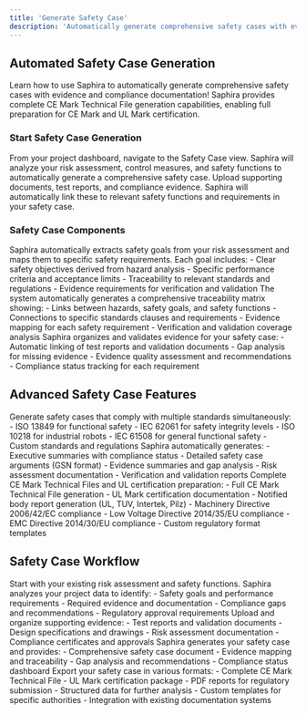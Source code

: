 ```yaml
---
title: 'Generate Safety Case'
description: 'Automatically generate comprehensive safety cases with evidence and compliance documentation for regulatory approval.'
---
```


## Automated Safety Case Generation

Learn how to use Saphira to automatically generate comprehensive safety cases with evidence and compliance documentation! Saphira provides complete CE Mark Technical File generation capabilities, enabling full preparation for CE Mark and UL Mark certification.

### Start Safety Case Generation

<AccordionGroup>
  <Accordion icon="shield-check" title="Initiate Safety Case Generation">
    From your project dashboard, navigate to the Safety Case view. Saphira will analyze your risk assessment, control measures, and safety functions to automatically generate a comprehensive safety case.
  </Accordion>
  <Accordion icon="file-text" title="Evidence Integration">
    Upload supporting documents, test reports, and compliance evidence. Saphira will automatically link these to relevant safety functions and requirements in your safety case.
  </Accordion>
</AccordionGroup>

### Safety Case Components

<AccordionGroup>

<Accordion icon="shield-check" title="Safety Goals and Requirements">
  Saphira automatically extracts safety goals from your risk assessment and maps them to specific safety requirements. Each goal includes:
  - Clear safety objectives derived from hazard analysis
  - Specific performance criteria and acceptance limits
  - Traceability to relevant standards and regulations
  - Evidence requirements for verification and validation
</Accordion>
<Accordion icon="link" title="Traceability Matrix">
  The system automatically generates a comprehensive traceability matrix showing:
  - Links between hazards, safety goals, and safety functions
  - Connections to specific standards clauses and requirements
  - Evidence mapping for each safety requirement
  - Verification and validation coverage analysis
</Accordion>
<Accordion icon="check-circle" title="Evidence Management">
  Saphira organizes and validates evidence for your safety case:
  - Automatic linking of test reports and validation documents
  - Gap analysis for missing evidence
  - Evidence quality assessment and recommendations
  - Compliance status tracking for each requirement
</Accordion>

</AccordionGroup>

## Advanced Safety Case Features

<AccordionGroup>

<Accordion icon="shield-check" title="Multi-Standard Compliance">
  Generate safety cases that comply with multiple standards simultaneously:
  - ISO 13849 for functional safety
  - IEC 62061 for safety integrity levels
  - ISO 10218 for industrial robots
  - IEC 61508 for general functional safety
  - Custom standards and regulations
</Accordion>
<Accordion icon="file-text" title="Automated Documentation">
  Saphira automatically generates:
  - Executive summaries with compliance status
  - Detailed safety case arguments (GSN format)
  - Evidence summaries and gap analysis
  - Risk assessment documentation
  - Verification and validation reports
</Accordion>
<Accordion icon="check-circle" title="CE Mark & UL Certification Support">
  Complete CE Mark Technical Files and UL certification preparation:
  - Full CE Mark Technical File generation
  - UL Mark certification documentation
  - Notified body report generation (UL, TUV, Intertek, Pilz)
  - Machinery Directive 2006/42/EC compliance
  - Low Voltage Directive 2014/35/EU compliance
  - EMC Directive 2014/30/EU compliance
  - Custom regulatory format templates
</Accordion>

</AccordionGroup>

## Safety Case Workflow

<AccordionGroup>

<Accordion icon="shield-check" title="Initial Assessment">
  Start with your existing risk assessment and safety functions. Saphira analyzes your project data to identify:
  - Safety goals and performance requirements
  - Required evidence and documentation
  - Compliance gaps and recommendations
  - Regulatory approval requirements
</Accordion>
<Accordion icon="link" title="Evidence Collection">
  Upload and organize supporting evidence:
  - Test reports and validation documents
  - Design specifications and drawings
  - Risk assessment documentation
  - Compliance certificates and approvals
</Accordion>
<Accordion icon="check-circle" title="Generation and Review">
  Saphira generates your safety case and provides:
  - Comprehensive safety case document
  - Evidence mapping and traceability
  - Gap analysis and recommendations
  - Compliance status dashboard
</Accordion>
<Accordion icon="file-text" title="Export and Submission">
  Export your safety case in various formats:
  - Complete CE Mark Technical File
  - UL Mark certification package
  - PDF reports for regulatory submission
  - Structured data for further analysis
  - Custom templates for specific authorities
  - Integration with existing documentation systems
</Accordion>

</AccordionGroup> 